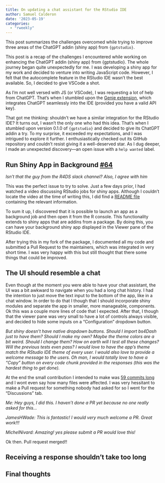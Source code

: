 ```yaml
---
title: On updating a chat assistant for the RStudio IDE
author: Samuel Calderon
date: '2023-05-19'
categories:
  - "rweekly"
---
```


This post summarizes the challenges overcomed while trying to improve three areas of the ChatGPT addin (shiny app) from `{gptstudio}`. 

This post is a recap of the challenges I encountered while working on enhancing the ChatGPT addin (shiny app) from {gptstudio}. The whole journey began quite unexpectedly for me. I was developing a shiny app for my work and decided to venture into writing JavaScript code. However, I felt that the autocomplete feature in the RStudio IDE wasn't the best available. So, I decided to give VSCode a shot. 

As I'm not well versed with JS (or VSCode), I was requesting a lot of help from ChatGPT. That's when I stumbled upon the [Genie extension](https://github.com/ai-genie/chatgpt-vscode), which integrates ChatGPT seamlessly into the IDE (provided you have a valid API key).

That got me thinking: shouldn't we have a similar integration for the RStudio IDE? It turns out, I wasn't the only one who had this idea. That's when I stumbled upon version 0.1.0 of `{gptstudio}` and decided to give its ChatGPT addin a try. To my surprise, it exceeded my expectations, and I was intrigued to explore it further. I enthusiastically checked out its GitHub repository and couldn't resist giving it a well-deserved star. As I dug deeper, I made an unexpected discovery—an open issue with a `help wanted` label.

## Run Shiny App in Background [#64](https://github.com/MichelNivard/gptstudio/issues/64)

*Isn't that the guy from the R4DS slack channel? Also, I agree with him*

This was the perfect issue to try to solve. Just a few days prior, I had watched a video discussing RStudio jobs for shiny apps. Although I couldn't locate the video at the time of writing this, I did find a [README file](https://github.com/sol-eng/background-jobs/tree/main/shiny-job#viewing-the-app) containing the relevant information.

To sum it up, I discovered that it is possible to launch an app as a background job and then open it from the R console. This functionality extends to shiny apps that are addins from a package. By doing this, you can have your background shiny app displayed in the Viewer pane of the RStudio IDE. 

After trying this in my fork of the package, I documented all my code and submitted a Pull Request to the maintainers, which was integrated in very short time. I was very happy with this but still thought that there some things that could be improved.

## The UI should resemble a chat

Even though at the moment you were able to have your chat assistant, the UI was a bit awkward to navigate when you had a long chat history. I had the intention to just move the text input to the bottom of the app, like in a chat window. 
In order to do that I though that I should incorporate shiny modules and separate the app in smaller, more manageable, components. Ok this was a couple more lines of code that I expected. After that, I though that the viewer pane was very small to have a lot of controls always visible, and decided to hide some inputs on a "Configuration" dropdown button. 

*But shiny doesn't have native dropdown buttons. Should I import bs4Dash just to have them? Should I make my own? Maybe the theme colors are a bit weird. Should I change them? How on earth will I test all these changes? Will the previous tests even pass? I would love to have the app's theme match the RStudio IDE theme of every user. I would also love to provide a welcome message to the users. Oh man, I would totally love to have a "Copy" button on every code chunk provided in the responses (this was the hardest thing to get done).*

At the end the small contribution I intended to make was [59 commits long](https://github.com/MichelNivard/gptstudio/pull/78) and I wont even say how many files were affected. I was very hessitant to make a Pull request for something nobody had asked for so I went for the "Discussions" tab. 

*Me: Hey guys, I did this.  I haven't done a PR yet because no one really asked for this...*

*JamesHWade: This is fantastic! I would very much welcome a PR. Great work!!!*

*MichelNivard: Amazing! yes please submit a PR would love this!*

Ok then. Pull request merged!! 


## Receiving a response shouldn't take too long



## Final thoughts

